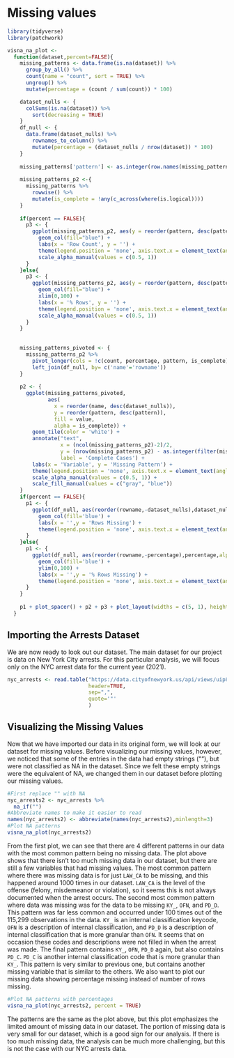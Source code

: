 # Missing values

```r
library(tidyverse)
library(patchwork)
```

```r
visna_na_plot <-
  function(dataset,percent=FALSE){
    missing_patterns <- data.frame(is.na(dataset)) %>%
      group_by_all() %>%
      count(name = "count", sort = TRUE) %>%
      ungroup() %>%
      mutate(percentage = (count / sum(count)) * 100)

    dataset_nulls <- {
      colSums(is.na(dataset)) %>%
        sort(decreasing = TRUE)
    }
    df_null <- {
      data.frame(dataset_nulls) %>%
        rownames_to_column() %>%
        mutate(percentage = (dataset_nulls / nrow(dataset)) * 100)
    }
    
    missing_patterns['pattern'] <- as.integer(row.names(missing_patterns))
    
    missing_patterns_p2 <-{
      missing_patterns %>%
        rowwise() %>%
        mutate(is_complete = !any(c_across(where(is.logical))))
    }
    
    if(percent == FALSE){
      p3 <- {
        ggplot(missing_patterns_p2, aes(y = reorder(pattern, desc(pattern)), x = count, alpha = is_complete)) + 
          geom_col(fill="blue") +
          labs(x = 'Row Count', y = '') +
          theme(legend.position = 'none', axis.text.x = element_text(angle=90, hjust = 1)) +
          scale_alpha_manual(values = c(0.5, 1))
      }
    }else{
      p3 <- {
        ggplot(missing_patterns_p2, aes(y = reorder(pattern, desc(pattern)), x = percentage, alpha = is_complete)) + 
          geom_col(fill="blue") +
          xlim(0,100) +
          labs(x = '% Rows', y = '') +
          theme(legend.position = 'none', axis.text.x = element_text(angle=90, hjust = 1)) +
          scale_alpha_manual(values = c(0.5, 1))
      }
    }
    
    
    missing_patterns_pivoted <- {
      missing_patterns_p2 %>%
        pivot_longer(cols = !c(count, percentage, pattern, is_complete)) %>%
        left_join(df_null, by= c('name'='rowname'))
    }
    
    p2 <- {
      ggplot(missing_patterns_pivoted,
             aes(
               x = reorder(name, desc(dataset_nulls)),
               y = reorder(pattern, desc(pattern)),
               fill = value,
               alpha = is_complete)) +
        geom_tile(color = 'white') +
        annotate("text",
                 x = (ncol(missing_patterns_p2)-2)/2,
                 y = (nrow(missing_patterns_p2) - as.integer(filter(missing_patterns_p2, is_complete)['pattern'][[1]]) + 1),
                 label = 'Complete Cases') +
        labs(x = 'Variable', y = 'Missing Pattern') +
        theme(legend.position = 'none', axis.text.x = element_text(angle=90, hjust = 1)) +
        scale_alpha_manual(values = c(0.5, 1)) +
        scale_fill_manual(values = c("gray", "blue"))
    }
    if(percent == FALSE){
      p1 <- {
        ggplot(df_null, aes(reorder(rowname,-dataset_nulls),dataset_nulls,alpha = 0.5)) +
          geom_col(fill='blue') +
          labs(x = '',y = 'Rows Missing') +
          theme(legend.position = 'none', axis.text.x = element_text(angle=90, hjust = 1))
      }
    }else{
      p1 <- {
        ggplot(df_null, aes(reorder(rowname,-percentage),percentage,alpha = 0.5)) +
          geom_col(fill='blue') +
          ylim(0,100) +
          labs(x = '',y = '% Rows Missing') +
          theme(legend.position = 'none', axis.text.x = element_text(angle=90, hjust = 1))
      }
    }
    
    p1 + plot_spacer() + p2 + p3 + plot_layout(widths = c(5, 1), heights = c(1, 5))
  }
```


## Importing the Arrests Dataset

We are now ready to look out our dataset. The main dataset for our project is data on New York City arrests. For this particular analysis, we will focus only on the NYC arrest data for the current year (2021). 

```r
nyc_arrests <- read.table("https://data.cityofnewyork.us/api/views/uip8-fykc/rows.csv?accessType=DOWNLOAD",
                          header=TRUE,
                          sep=",",
                          quote='"'
                          )
```


## Visualizing the Missing Values

Now that we have imported our data in its original form, we will look at our dataset for missing values. Before visualizing our missing values, however, we noticed that some of the entries in the data had empty strings (""), but were not classified as NA in the dataset. Since we felt these empty strings were the equivalent of NA, we changed them in our dataset before plotting our missing values.

```r
#First replace "" with NA
nyc_arrests2 <- nyc_arrests %>%
  na_if("")
#Abbreviate names to make it easier to read
names(nyc_arrests2) <- abbreviate(names(nyc_arrests2),minlength=3)
#Plot NA patterns
visna_na_plot(nyc_arrests2)
```

From the first plot, we can see that there are 4 different patterns in our data with the most common pattern being no missing data. The plot above shows that there isn't too much missing data in our dataset, but there are still a few variables that had missing values. The most common pattern where there was missing data is for just `LAW_CA` to be missing, and this happened around 1000 times in our dataset. `LAW_CA` is the level of the offense (felony, misdemeanor or violation), so it seems this is not always documented when the arrest occurs. The second most common pattern where data was missing was for the data to be missing `KY_`, `OFN`, and `PD_D`. This pattern was far less common and occurred under 100 times out of the 115,299 observations in the data. `KY_` is an internal classification keycode,  `OFN` is a description of internal classification, and `PD_D` is a description of internal classification that is more granular than `OFN`. It seems that on occasion these codes and descriptions were not filled in when the arrest was made. The final pattern contains `KY_`, `OFN`, `PD_D` again, but also contains `PD_C`. `PD_C` is another internal classification code that is more granular than `KY_`. This pattern is very similar to previous one, but contains another missing variable that is similar to the others. We also want to plot our missing data showing percentage missing instead of number of rows missing.

```r
#Plot NA patterns with percentages
visna_na_plot(nyc_arrests2, percent = TRUE)
```

The patterns are the same as the plot above, but this plot emphasizes the limited amount of missing data in our dataset. The portion of missing data is very small for our dataset, which is a good sign for our analysis. If there is too much missing data, the analysis can be much more challenging, but this is not the case with our NYC arrests data.

